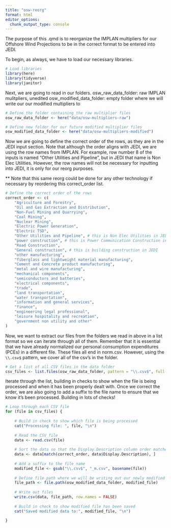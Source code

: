 ```yaml
---
title: "osw-reorg"
format: html
editor_options: 
  chunk_output_type: console
---
```


The purpose of this .qmd is to reorganize the IMPLAN multipliers for our Offshore Wind Projections to be in the correct format to be entered into JEDI. 

To begin, as always, we have to load our necessary libraries. 
```r
# Load libraries
library(here)
library(tidyverse)
library(janitor)
```

Next, we are going to read in our folders.
osw_raw_data_folder: raw IMPLAN mulitpliers, unedited
osw_modified_data_folder: empty folder where we will write our our modified multipliers to

```r
# Define the folder containing the raw multiplier files
osw_raw_data_folder <- here("data/osw-multipliers-raw")

# Define new folder for our future modified multiplier files
osw_modified_data_folder <- here("data/osw-multipliers-modified")
```

Now we are going to define the correct order of the rows, as they are in the JEDI input section. Note that although the order aligns with JEDI, we are using the row names from IMPLAN. For example, row number 8 of the inputs is named "Other Utilities and Pipeline", but in JEDI that name is Non Elec Utilities. However, the row names will not be necessary for inputting into JEDI, it is only for our reorg purposes.

** Note that this same reorg could be done for any other technology if necessary by reordering this correct_order list.

```r
# Define the correct order of the rows
correct_order <- c(
    "Agriculture and Forestry",
    "Oil and Gas Extraction and Distribution",
    "Non-Fuel Mining and Quarrying",
    "Coal Mining",
    "Nuclear Mining",
    "Electric Power Generation",
    "Electric TSD",
    "Other Utilities and Pipeline", # this is Non Elec Utilities in JEDI
    "power construction", # this is Power Communication Construction in JEDI
    "Road Construction",
    "General construction", # this is building construction in JEDI
    "other manufacturing",
    "fiberglass and lightweight material manufacturing",
    "Cement and Concrete product manufacturing",
    "metal and wire manufacturing",
    "mechanical components",
    "semiconductors and batteries",
    "electrical components",
    "trade",
    "land transportation",
    "water transportation",
    "information and general services",
    "finance",
    "engineering legal professional",
    "leisure hospitality and recreation",
    "government non utility and other"
)
```

Now, we want to extract our files from the folders we read in above in a list format so we can iterate through all of them. Remember that it is essential that we have already normalized our personal consumption expenditures (PCEs) in a different file. These files all end in norm.csv. However, using the `\\.csv$` pattern, we cover all of the csv's in the folder. 

```r
# Get a list of all CSV files in the data folder
csv_files <- list.files(osw_raw_data_folder, pattern = "\\.csv$", full.names = TRUE)
```

Iterate through the list, building in checks to show when the file is being processed and when it has been properly dealt with. Once we correct the order, we are also going to add a suffix to the file name to ensure that we know it's been processed. Building in lots of checks!

```r
# Loop through each CSV file
for (file in csv_files) {
    
    # Build in check to show which file is being processed
    cat("Processing file: ", file, "\n")
    
    # Read the CSV file
    data <- read.csv(file)
    
    # Sort the data so that the Display.Description column order matches the we defined above
    data <- data[match(correct_order, data$Display.Description), ]
    
    # Add a suffix to the file name
    modified_file <- gsub("\\.csv$", "_m.csv", basename(file))
    
    # Define file path where we will be writing out our newly modified files
    file_path <- file.path(osw_modified_data_folder, modified_file)
    
    # Write out files
    write.csv(data, file_path, row.names = FALSE)
    
    # Build in check to show modified file has been saved
    cat("Saved modified data to:", modified_file, "\n")
    
}

```

